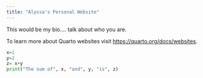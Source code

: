 ```yaml
---
title: "Alyssa's Personal Website"
---
```


This would be my bio.... talk about who you are.

To learn more about Quarto websites visit <https://quarto.org/docs/websites>.


```python
x=1 
y=2
z= x+y
print("The sum of", x, "and", y, "is", z)
```
